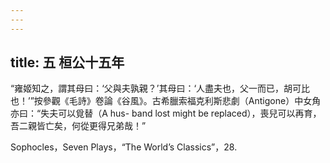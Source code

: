 ```yaml
---
---
---
```

title: 五 桓公十五年
---




“雍姬知之，謂其母曰：‘父與夫孰親？’其母曰：‘人盡夫也，父一而已，胡可比也！’”按參觀《毛詩》卷論《谷風》。古希臘索福克利斯悲劇（Antigone）中女角亦曰：“失夫可以覓替（A hus- band lost might be replaced），喪兒可以再育，吾二親皆亡矣，何從更得兄弟哉！”

Sophocles，Seven Plays，“The World’s Classics”，28.